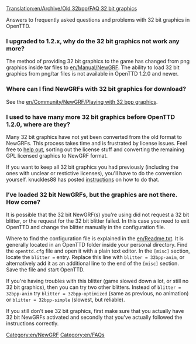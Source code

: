 [[Translation:en/Archive/Old 32bpp/FAQ 32 bit graphics]]
{{en/FAQmenu}}
{{en/Feature|1.2}}

Answers to frequently asked questions and problems with 32 bit graphics in OpenTTD.

===I upgraded to 1.2.x, why do the 32 bit graphics not work any more?===

The method of providing 32 bit graphics to the game has changed from png graphics inside tar files to [[en/Manual/NewGRF]]. The ability to load 32 bit graphics from png/tar files is not available in OpenTTD 1.2.0 and newer.

===Where can I find NewGRFs with 32 bit graphics for download?===

See the [[en/Community/NewGRF/Playing with 32 bpp graphics]].

===I used to have many more 32 bit graphics before OpenTTD 1.2.0, where are they?===

Many 32 bit graphics have not yet been converted from the old format to NewGRFs. This process takes time and is frustrated by license issues. Feel free to [http://www.tt-forums.net/viewforum.php?f=36 help out], sorting out the license stuff and converting the remaining GPL licensed graphics to NewGRF format.

If you want to keep all 32 bit graphics you had previously (including the ones with unclear or restictive licenses), you'll have to do the conversion yourself. knuckles88 has posted [http://www.tt-forums.net/viewtopic.php?p=1026754#p1026754 instructions] on how to do that.

===I’ve loaded 32 bit NewGRFs, but the graphics are not there. How come?===

It is possible that the 32 bit NewGRF(s) you're using did not request a 32 bit blitter, or the request for the 32 bit blitter failed. In this case you need to exit OpenTTD and change the blitter manually in the configuration file.

Where to find the configuration file is explained in the [[en/Readme.txt]]. It is generally located in an OpenTTD folder inside your personal directory. Find the <code>openttd.cfg</code> file and open it with a plain text editor. In the <code>[misc]</code> section, locate the <code>blitter =</code> entry. Replace this line with <code>blitter = 32bpp-anim</code>, or alternatively add it as an additional line to the end of the <code>[misc]</code> section. Save the file and start OpenTTD.

If you're having troubles with this blitter (game slowed down a lot, or still no 32 bit graphics), then you can try two other blitters. Instead of <code>blitter = 32bpp-anim</code> try <code>blitter = 32bpp-optimized</code> (same as previous, no animation) or <code>blitter = 32bpp-simple</code> (slowest, but reliable).

If you still don't see 32 bit graphics, first make sure that you actually have 32 bit NewGRFs activated and secondly that you've actually followed the instructions correctly.





[[Category:en/NewGRF]]
[[Category:en/FAQs]]